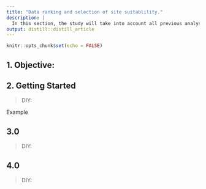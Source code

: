 ```yaml
---
title: "Data ranking and selection of site suitablility."
description: |
  In this section, the study will take into account all previous analysis results to create a ranked composite layer to identify potential site selection for the New Capital City.
output: distill::distill_article
---
```


```r
knitr::opts_chunk$set(echo = FALSE)
```

## 1. Objective: 



## 2. Getting Started

>DIY: 

Example 



## 3.0 

>DIY: 

## 4.0 

>DIY: 
